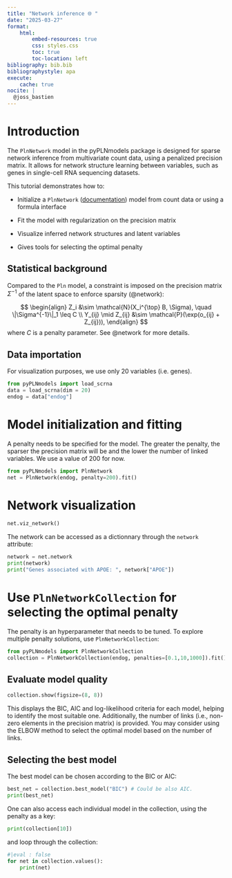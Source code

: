 ```yaml
---
title: "Network inference 🌐 "
date: "2025-03-27"
format:
    html:
        embed-resources: true
        css: styles.css
        toc: true
        toc-location: left
bibliography: bib.bib
bibliographystyle: apa
execute:
    cache: true
nocite: |
  @joss_bastien
---
```



# Introduction

The `PlnNetwork` model in the pyPLNmodels package is designed for sparse network
inference from multivariate count data, using a
penalized precision matrix. It allows for network structure learning between
variables, such as genes in single-cell RNA sequencing datasets.

This tutorial demonstrates how to:

- Initialize a `PlnNetwork` ([documentation](https://pln-team.github.io/pyPLNmodels/plnnetwork.html)) model from count data or using a formula interface

- Fit the model with regularization on the precision matrix

- Visualize inferred network structures and latent variables

- Gives tools for selecting the optimal penalty

## Statistical background

Compared to the `Pln` model, a constraint is imposed on the precision matrix
$\Sigma^{-1}$ of the latent space to enforce sparsity (@network):

$$
\begin{align}
Z_i &\sim \mathcal{N}(X_i^{\top} B, \Sigma), \quad \|\Sigma^{-1}\|_1 \leq C \\
Y_{ij} \mid Z_{ij} &\sim \mathcal{P}(\exp(o_{ij} + Z_{ij})),
\end{align}
$$
where $C$ is a penalty parameter. See @network for more details.

## Data importation

For visualization purposes, we use only 20 variables (i.e. genes).

```python
from pyPLNmodels import load_scrna
data = load_scrna(dim = 20)
endog = data["endog"]
```

# Model initialization and fitting

A penalty needs to be specified for the model. The greater the penalty, the
sparser the precision matrix will be and the lower the number of linked
variables. We use a value of $200$ for now.

```python
from pyPLNmodels import PlnNetwork
net = PlnNetwork(endog, penalty=200).fit()
```

# Network visualization

```python
net.viz_network()
```

The network can be accessed as a dictionnary through the `network` attribute:


```python
network = net.network
print(network)
print("Genes associated with APOE: ", network["APOE"])
```

# Use `PlnNetworkCollection` for selecting the optimal penalty

The penalty is an hyperparameter that needs to be tuned. To explore multiple
penalty solutions, use `PlnNetworkCollection`:

```python
from pyPLNmodels import PlnNetworkCollection
collection = PlnNetworkCollection(endog, penalties=[0.1,10,1000]).fit()
```


## Evaluate model quality

```python
collection.show(figsize=(8, 8))
```

This displays the BIC, AIC and log-likelihood criteria for each model,
helping to identify the most suitable one. Additionally, the number of links
(i.e., non-zero elements in the precision matrix) is provided. You may consider
using the ELBOW method to select the optimal model based on the number of links.

## Selecting the best model


The best model can be chosen according to the BIC or AIC:

```python
best_net = collection.best_model("BIC") # Could be also AIC.
print(best_net)
```
One can also access each individual model in the collection, using the penalty as a key:

```python
print(collection[10])
```
and loop through the collection:

```python
#|eval : false
for net in collection.values():
    print(net)
```

